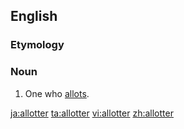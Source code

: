 ==English==

===Etymology===
{{suffix|en|allot|er}}

===Noun===
{{en-noun}}

# One who [[allot]]s.

[[ja:allotter]]
[[ta:allotter]]
[[vi:allotter]]
[[zh:allotter]]